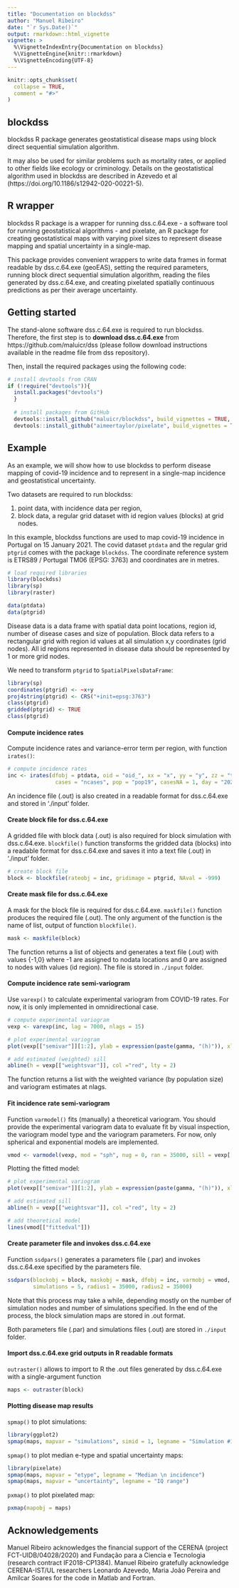 ```yaml
---
title: "Documentation on blockdss"
author: "Manuel Ribeiro"
date: "`r Sys.Date()`"
output: rmarkdown::html_vignette
vignette: >
  %\VignetteIndexEntry{Documentation on blockdss}
  %\VignetteEngine{knitr::rmarkdown}
  %\VignetteEncoding{UTF-8}
---
```


```r
knitr::opts_chunk$set(
  collapse = TRUE,
  comment = "#>"
)
```

## blockdss

blockdss R package generates geostatistical disease maps using block direct sequential simulation algorithm. 

It may also be used for similar problems such as mortality rates, or applied to other fields like ecology or criminology. Details on the geostatistical algorithm used in blockdss are described in Azevedo et al (https://doi.org/10.1186/s12942-020-00221-5).

## R wrapper

blockdss R package is a wrapper for running dss.c.64.exe - a software tool for running geostatistical algorithms - and pixelate, an R package for creating geostatistical maps with varying pixel sizes to represent disease mapping and spatial uncertainty in a single-map.

This package provides convenient wrappers to write data frames in format readable by dss.c.64.exe (geoEAS), setting the required parameters, running block direct sequential simulation algorithm, reading the files generated by dss.c.64.exe, and creating pixelated spatially continuous predictions as per their average uncertainty.

## Getting started

The stand-alone software dss.c.64.exe is required to run blockdss. Therefore, the first step is to **download dss.c.64.exe** from https://github.com/maluicr/dss (please follow download instructions available in the readme file from dss repository).

Then, install the required packages using the following code: 

```r
# install devtools from CRAN
if (!require("devtools")){
  install.packages("devtools")
  }
  
  # install packages from GitHub
  devtools::install_github("maluicr/blockdss", build_vignettes = TRUE, dependencies = TRUE)
  devtools::install_github("aimeertaylor/pixelate", build_vignettes = TRUE, dependencies = TRUE)
```

## Example

As an example, we will show how to use blockdss to perform disease mapping of covid-19 incidence and to represent in a single-map incidence and geostatistical uncertainty.

Two datasets are required to run blockdss: 

1. point data, with incidence data per region,
2. block data, a regular grid dataset with id region values (blocks) at grid nodes.

In this example, blockdss functions are used to map covid-19 incidence in Portugal on 15 January 2021. The covid dataset `ptdata` and the regular grid `ptgrid` comes with the package `blockdss`. The coordinate reference system is ETRS89 / Portugal TM06 (EPSG: 3763) and coordinates are in metres.

```r
# load required libraries
library(blockdss)
library(sp)
library(raster)

data(ptdata)
data(ptgrid)
```

Disease data is a data frame with spatial data point locations, region id, number of disease cases and size of population. Block data refers to a rectangular grid with region id values at all simulation x,y coordinates (grid nodes). All id regions represented in disease data should be represented by 1 or more grid nodes.

We need to transform `ptgrid` to `SpatialPixelsDataFrame`:

```r
library(sp)
coordinates(ptgrid) <- ~x+y
proj4string(ptgrid) <- CRS("+init=epsg:3763")
class(ptgrid)
gridded(ptgrid) <- TRUE
class(ptgrid)
```

#### Compute incidence rates

Compute incidence rates and variance-error term per region, with function `irates()`:

```r
# compute incidence rates
inc <- irates(dfobj = ptdata, oid = "oid_", xx = "x", yy = "y", zz = "t", 
               cases = "ncases", pop = "pop19", casesNA = 1, day = "20210115")
```

An incidence file (.out) is also created in a readable format for dss.c.64.exe and stored in './input' folder.

#### Create block file for dss.c.64.exe

A gridded file with block data (.out) is also required for block simulation with dss.c.64.exe. `blockfile()` function transforms the gridded data (blocks) into a readable format for dss.c.64.exe and saves it into a text file (.out) in './input' folder.

```r
# create block file
block <- blockfile(rateobj = inc, gridimage = ptgrid, NAval = -999)
```

#### Create mask file for dss.c.64.exe

A mask for the block file is required for dss.c.64.exe. `maskfile()` function produces the required file (.out). The only argument of the function is the name of list, output of function `blockfile()`.

```r
mask <- maskfile(block)
```

The function returns a list of objects and generates a text file (.out) with values {-1,0} where -1 are assigned to nodata locations and 0 are assigned to nodes with values (id region). The file is stored in `./input` folder.

#### Compute incidence rate semi-variogram 

Use `varexp()` to calculate experimental variogram from COVID-19 rates.
For now, it is only implemented in omnidirectional case.

```r
# compute experimental variogram
vexp <- varexp(inc, lag = 7000, nlags = 15)

# plot experimental variogram
plot(vexp[["semivar"]][1:2], ylab = expression(paste(gamma, "(h)")), xlab = "h (in m)", main = "Semi-variogram") 

# add estimated (weighted) sill
abline(h = vexp[["weightsvar"]], col ="red", lty = 2)
```

The function returns a list with the weighted variance (by population size) and variogram estimates at nlags.

#### Fit incidence rate semi-variogram 

Function `varmodel()` fits (manually) a theoretical variogram. You should provide the experimental variogram data to evaluate fit by visual inspection, the variogram model type and the variogram parameters. For now, only spherical and exponential models are implemented.

```r
vmod <- varmodel(vexp, mod = "sph", nug = 0, ran = 35000, sill = vexp[["weightsvar"]])
```

Plotting the fitted model:

```r
# plot experimental variogram
plot(vexp[["semivar"]][1:2], ylab = expression(paste(gamma, "(h)")), xlab = "h (in m)") 

# add estimated sill
abline(h = vexp[["weightsvar"]], col ="red", lty = 2)

# add theoretical model
lines(vmod[["fittedval"]]) 
```

#### Create parameter file and invokes dss.c.64.exe

Function `ssdpars()` generates a parameters file (.par) and invokes dss.c.64.exe specified by the parameters file.

```r
ssdpars(blockobj = block, maskobj = mask, dfobj = inc, varmobj = vmod, 
        simulations = 5, radius1 = 35000, radius2 = 35000)
```

Note that this process may take a while, depending mostly on the number of simulation nodes and number of simulations specified. In the end of the process, the block simulation maps are stored in .out format.

Both parameters file (.par) and simulations files (.out) are stored in `./input` folder.

#### Import dss.c.64.exe grid outputs in R readable formats

`outraster()` allows to import to R the .out files generated by dss.c.64.exe with a single-argument function

```r
maps <- outraster(block)
```

#### Plotting disease map results

`spmap()` to plot simulations:

```r
library(ggplot2)
spmap(maps, mapvar = "simulations", simid = 1, legname = "Simulation #1")
```

`spmap()` to plot median e-type and spatial uncertainty maps:

```r
library(pixelate)
spmap(maps, mapvar = "etype", legname = "Median \n incidence")
spmap(maps, mapvar = "uncertainty", legname = "IQ range")
```

`pxmap()` to plot pixelated map:

```r
pxmap(mapobj = maps)
```


## Acknowledgements

Manuel Ribeiro acknowledges the financial support of the CERENA (project FCT-UIDB/04028/2020) and Fundação para a Ciencia e Tecnologia (research contract IF2018-CP1384). Manuel Ribeiro gratefully acknowledge CERENA-IST/UL researchers Leonardo Azevedo, Maria João Pereira and Amilcar Soares for the code in Matlab and Fortran.

